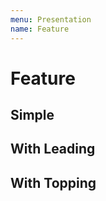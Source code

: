 ```yaml
---
menu: Presentation
name: Feature
---
```



# Feature

## Simple

<Playground>
    <Feature 
        title="Very Good Feature"
        description="This feature do stuff"
    />
</Playground>

## With Leading

<Playground>
    <Feature 
        leading="🙃"
        title="Very Good Feature"
        description="This feature do stuff"
    />
</Playground>

## With Topping

<Playground>
    <Feature 
        topping="🙃"
        title="Very Good Feature"
        description="This feature do stuff"
    />
</Playground>
